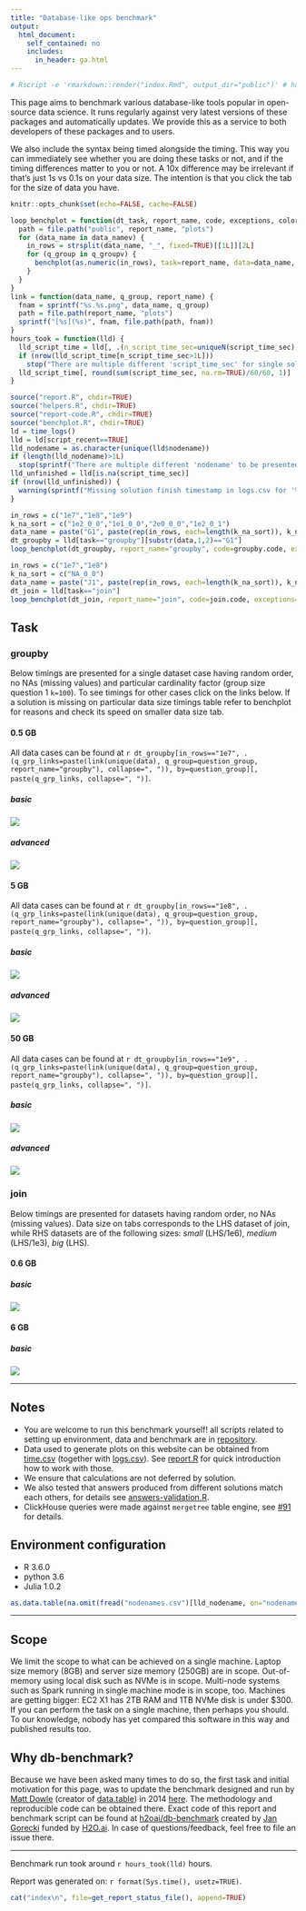 ```yaml
---
title: "Database-like ops benchmark"
output:
  html_document:
    self_contained: no
    includes:
      in_header: ga.html
---
```

```r
# Rscript -e 'rmarkdown::render("index.Rmd", output_dir="public")' # has to be output_dir='public' as there is hardcode in benchplot for that path
```

This page aims to benchmark various database-like tools popular in open-source data science. It runs regularly against very latest versions of these packages and automatically updates. We provide this as a service to both developers of these packages and to users.

We also include the syntax being timed alongside the timing. This way you can immediately see whether you are doing these tasks or not, and if the timing differences matter to you or not. A 10x difference may be irrelevant if that's just 1s vs 0.1s on your data size. The intention is that you click the tab for the size of data you have.

```r
knitr::opts_chunk$set(echo=FALSE, cache=FALSE)
```

```r
loop_benchplot = function(dt_task, report_name, code, exceptions, colors, data_namev, q_groupv) {
  path = file.path("public", report_name, "plots")
  for (data_name in data_namev) {
    in_rows = strsplit(data_name, "_", fixed=TRUE)[[1L]][2L]
    for (q_group in q_groupv) {
      benchplot(as.numeric(in_rows), task=report_name, data=data_name, timings=dt_task[question_group==q_group], code=code, exceptions=exceptions, colors=colors, fnam=paste(data_name, q_group, "png", sep="."), path=path, .interactive=FALSE)
    }
  }
}
link = function(data_name, q_group, report_name) {
  fnam = sprintf("%s.%s.png", data_name, q_group)
  path = file.path(report_name, "plots")
  sprintf("[%s](%s)", fnam, file.path(path, fnam))
}
hours_took = function(lld) {
  lld_script_time = lld[, .(n_script_time_sec=uniqueN(script_time_sec), script_time_sec=unique(script_time_sec)), .(solution, task, data)]
  if (nrow(lld_script_time[n_script_time_sec>1L]))
    stop("There are multiple different 'script_time_sec' for single solution+task+data on report 'index'")
  lld_script_time[, round(sum(script_time_sec, na.rm=TRUE)/60/60, 1)]
}
```

```r
source("report.R", chdir=TRUE)
source("helpers.R", chdir=TRUE)
source("report-code.R", chdir=TRUE)
source("benchplot.R", chdir=TRUE)
ld = time_logs()
lld = ld[script_recent==TRUE]
lld_nodename = as.character(unique(lld$nodename))
if (length(lld_nodename)>1L)
  stop(sprintf("There are multiple different 'nodename' to be presented on single report '%s'", report_name))
lld_unfinished = lld[is.na(script_time_sec)]
if (nrow(lld_unfinished)) {
  warning(sprintf("Missing solution finish timestamp in logs.csv for '%s' (still running or launcher script killed): %s", paste(unique(lld_unfinished$task), collapse=","), paste(unique(lld_unfinished$solution), collapse=", ")))
}
```

```r
in_rows = c("1e7","1e8","1e9")
k_na_sort = c("1e2_0_0","1e1_0_0","2e0_0_0","1e2_0_1")
data_name = paste("G1", paste(rep(in_rows, each=length(k_na_sort)), k_na_sort, sep="_"), sep="_")
dt_groupby = lld[task=="groupby"][substr(data,1,2)=="G1"]
loop_benchplot(dt_groupby, report_name="groupby", code=groupby.code, exceptions=groupby.exceptions, colors=solution.colors, data_namev=data_name, q_groupv=c("basic","advanced"))
```

```r
in_rows = c("1e7","1e8")
k_na_sort = c("NA_0_0")
data_name = paste("J1", paste(rep(in_rows, each=length(k_na_sort)), k_na_sort, sep="_"), sep="_")
dt_join = lld[task=="join"]
loop_benchplot(dt_join, report_name="join", code=join.code, exceptions=join.exceptions, colors=solution.colors, data_namev=data_name, q_groupv=c("basic"))
```

## Task {.tabset .tabset-fade .tabset-pills}

### groupby {.tabset .tabset-fade .tabset-pills}

Below timings are presented for a single dataset case having random order, no NAs (missing values) and particular cardinality factor (group size question 1 `k=100`). To see timings for other cases click on the links below. If a solution is missing on particular data size timings table refer to benchplot for reasons and check its speed on smaller data size tab.  

#### 0.5 GB {.tabset .tabset-fade .tabset-pills}

All data cases can be found at `r dt_groupby[in_rows=="1e7", .(q_grp_links=paste(link(unique(data), q_group=question_group, report_name="groupby"), collapse=", ")), by=question_group][, paste(q_grp_links, collapse=", ")]`.

##### basic {.active}

![](public/groupby/plots/G1_1e7_1e2_0_0.basic.png)

##### advanced

![](public/groupby/plots/G1_1e7_1e2_0_0.advanced.png)

#### 5 GB {.tabset .tabset-fade .tabset-pills}

All data cases can be found at `r dt_groupby[in_rows=="1e8", .(q_grp_links=paste(link(unique(data), q_group=question_group, report_name="groupby"), collapse=", ")), by=question_group][, paste(q_grp_links, collapse=", ")]`.

##### basic {.active}

![](public/groupby/plots/G1_1e8_1e2_0_0.basic.png)

##### advanced

![](public/groupby/plots/G1_1e8_1e2_0_0.advanced.png)

#### 50 GB {.active .tabset .tabset-fade .tabset-pills}

All data cases can be found at `r dt_groupby[in_rows=="1e9", .(q_grp_links=paste(link(unique(data), q_group=question_group, report_name="groupby"), collapse=", ")), by=question_group][, paste(q_grp_links, collapse=", ")]`.

##### basic {.active}

![](public/groupby/plots/G1_1e9_1e2_0_0.basic.png)

##### advanced

![](public/groupby/plots/G1_1e9_1e2_0_0.advanced.png)

### join {.tabset .tabset-fade .tabset-pills}

Below timings are presented for datasets having random order, no NAs (missing values). Data size on tabs corresponds to the LHS dataset of join, while RHS datasets are of the following sizes: _small_ (LHS/1e6), _medium_ (LHS/1e3), _big_ (LHS).

#### 0.6 GB {.tabset .tabset-fade .tabset-pills}

##### basic {.active}

![](public/join/plots/J1_1e7_NA_0_0.basic.png)

<!--
##### advanced

![](public/join/plots/J1_1e7_NA_0_0.advanced.png)
-->

#### 6 GB {.active .tabset .tabset-fade .tabset-pills}

##### basic {.active}

![](public/join/plots/J1_1e8_NA_0_0.basic.png)

<!--
##### advanced

![](public/join/plots/J1_1e8_NA_0_0.advanced.png)
-->

---

## Notes

- You are welcome to run this benchmark yourself! all scripts related to setting up environment, data and benchmark are in [repository](https://github.com/h2oai/db-benchmark).  
- Data used to generate plots on this website can be obtained from [time.csv](./time.csv) (together with [logs.csv](./logs.csv)). See [report.R](https://github.com/h2oai/db-benchmark/blob/master/report.R) for quick introduction how to work with those.  
- We ensure that calculations are not deferred by solution.  
- We also tested that answers produced from different solutions match each others, for details see [answers-validation.R](https://github.com/h2oai/db-benchmark/blob/master/answers-validation.R).  
- ClickHouse queries were made against `mergetree` table engine, see [#91](https://github.com/h2oai/db-benchmark/issues/91) for details.  

## Environment configuration

- R 3.6.0
- python 3.6
- Julia 1.0.2  

```r
as.data.table(na.omit(fread("nodenames.csv")[lld_nodename, on="nodename", t(.SD)]), keep.rownames=TRUE)[rn!="nodename", .(Component=rn, Value=V1)][, kk(.SD)]
```

------

## Scope

We limit the scope to what can be achieved on a single machine. Laptop size memory (8GB) and server size memory (250GB) are in scope. Out-of-memory using local disk such as NVMe is in scope. Multi-node systems such as Spark running in single machine mode is in scope, too. Machines are getting bigger: EC2 X1 has 2TB RAM and 1TB NVMe disk is under $300. If you can perform the task on a single machine, then perhaps you should. To our knowledge, nobody has yet compared this software in this way and published results too.

## Why db-benchmark?

Because we have been asked many times to do so, the first task and initial motivation for this page, was to update the benchmark designed and run by [Matt Dowle](https://twitter.com/MattDowle) (creator of [data.table](https://github.com/Rdatatable/data.table)) in 2014 [here](https://github.com/Rdatatable/data.table/wiki/Benchmarks-%3A-Grouping). The methodology and reproducible code can be obtained there. Exact code of this report and benchmark script can be found at [h2oai/db-benchmark](https://github.com/h2oai/db-benchmark) created by [Jan Gorecki](https://github.com/jangorecki) funded by [H2O.ai](https://www.h2o.ai). In case of questions/feedback, feel free to file an issue there.

------

Benchmark run took around `r hours_took(lld)` hours.  

Report was generated on: `r format(Sys.time(), usetz=TRUE)`.  

```r
cat("index\n", file=get_report_status_file(), append=TRUE)
```
